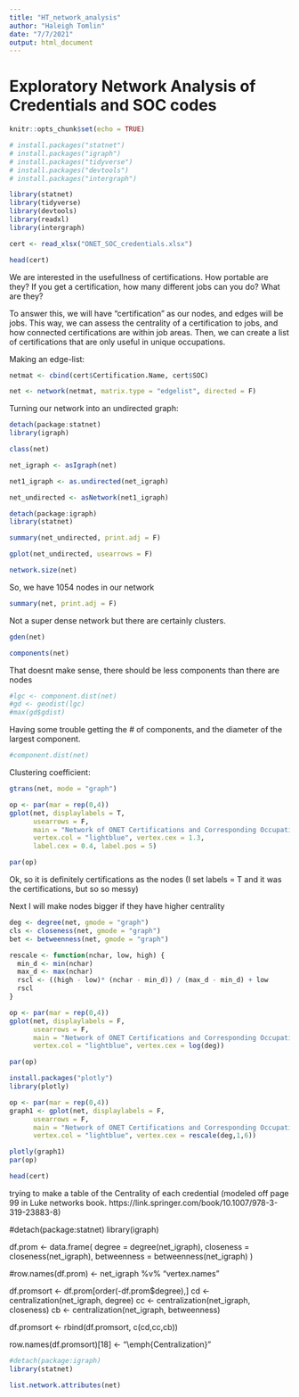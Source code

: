 ```yaml
---
title: "HT_network_analysis"
author: "Haleigh Tomlin"
date: "7/7/2021"
output: html_document
---
```


# Exploratory Network Analysis of Credentials and SOC codes


```r
knitr::opts_chunk$set(echo = TRUE)
```

```r
# install.packages("statnet")
# install.packages("igraph")
# install.packages("tidyverse")
# install.packages("devtools")
# install.packages("intergraph")
```

```r
library(statnet)
library(tidyverse)
library(devtools)
library(readxl)
library(intergraph)
```


```r
cert <- read_xlsx("ONET_SOC_credentials.xlsx")
```

```r
head(cert)
```


We are interested in the usefullness of certifications.  How portable are they?  If you get a certification, how many different jobs can you do?  What are they?

To answer this, we will have "certification" as our nodes, and edges will be jobs.  This way, we can assess the centrality of a certification to jobs, and how connected certifications are within job areas.  Then, we can create a list of certifications that are only useful in unique occupations.

Making an edge-list:

```r
netmat <- cbind(cert$Certification.Name, cert$SOC)
```


```r
net <- network(netmat, matrix.type = "edgelist", directed = F)
```

Turning our network into an undirected graph:

```r
detach(package:statnet)
library(igraph)
```

```r
class(net)
```

```r
net_igraph <- asIgraph(net)

net1_igraph <- as.undirected(net_igraph)

net_undirected <- asNetwork(net1_igraph)
```

```r
detach(package:igraph)
library(statnet)
```


```r
summary(net_undirected, print.adj = F)
```



```r
gplot(net_undirected, usearrows = F)
```

```r
network.size(net)
```

So, we have 1054 nodes in our network

```r
summary(net, print.adj = F)
```

Not a super dense network but there are certainly clusters.

```r
gden(net)
```


```r
components(net)
```

That doesnt make sense, there should be less components than there are nodes

```r
#lgc <- component.dist(net)
#gd <- geodist(lgc)
#max(gd$gdist)
```
 Having some trouble getting the # of components, and the diameter of the largest component.
 
```r
#component.dist(net)
```

Clustering coefficient:

```r
gtrans(net, mode = "graph")
```

```r
op <- par(mar = rep(0,4))
gplot(net, displaylabels = T,
      usearrows = F,
      main = "Network of ONET Certifications and Corresponding Occupations",
      vertex.col = "lightblue", vertex.cex = 1.3,
      label.cex = 0.4, label.pos = 5)

par(op)
```

Ok, so it is definitely certifications as the nodes (I set labels = T and it was the certifications, but so so messy)

Next I will make nodes bigger if they have higher centrality

```r
deg <- degree(net, gmode = "graph")
cls <- closeness(net, gmode = "graph")
bet <- betweenness(net, gmode = "graph")
```

```r
rescale <- function(nchar, low, high) {
  min_d <- min(nchar)
  max_d <- max(nchar)
  rscl <- ((high - low)* (nchar - min_d)) / (max_d - min_d) + low
  rscl
}
```


```r
op <- par(mar = rep(0,4))
gplot(net, displaylabels = F,
      usearrows = F,
      main = "Network of ONET Certifications and Corresponding Occupations",
      vertex.col = "lightblue", vertex.cex = log(deg))

par(op)
```
```r
install.packages("plotly")
library(plotly)
```


```r
op <- par(mar = rep(0,4))
graph1 <- gplot(net, displaylabels = F,
      usearrows = F,
      main = "Network of ONET Certifications and Corresponding Occupations",
      vertex.col = "lightblue", vertex.cex = rescale(deg,1,6))

plotly(graph1)
par(op)
```

```r
head(cert)
```

trying to make a table of the Centrality of each credential (modeled off page 99 in Luke networks book. https://link.springer.com/book/10.1007/978-3-319-23883-8)


#detach(package:statnet)
library(igraph)

df.prom <- data.frame(
  degree = degree(net_igraph),
  closeness = closeness(net_igraph),
  betweenness = betweenness(net_igraph)
)

#row.names(df.prom) <- net_igraph %v% "vertex.names"

df.promsort <- df.prom[order(-df.prom$degree),]
cd <- centralization(net_igraph, degree)
cc <- centralization(net_igraph, closeness)
cb <- centralization(net_igraph, betweenness)

df.promsort <- rbind(df.promsort, c(cd,cc,cb))

row.names(df.promsort)[18] <- "\\emph{Centralization}"


```r
#detach(package:igraph)
library(statnet)
```

```r
list.network.attributes(net)
```



